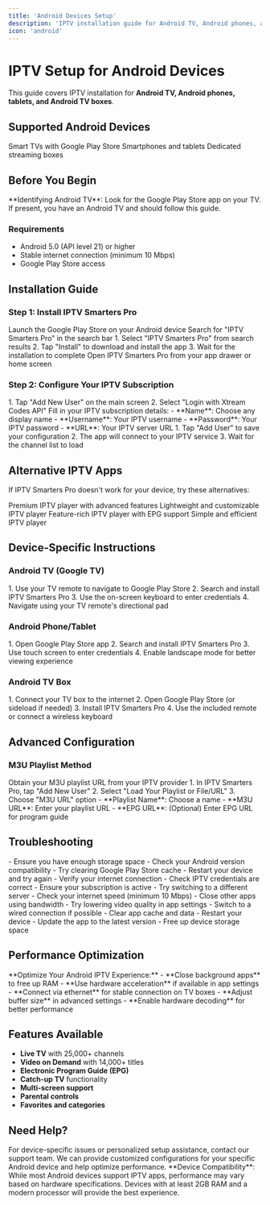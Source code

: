 ```yaml
---
title: 'Android Devices Setup'
description: 'IPTV installation guide for Android TV, Android phones, and Android boxes'
icon: 'android'
---
```


# IPTV Setup for Android Devices

This guide covers IPTV installation for **Android TV, Android phones, tablets, and Android TV boxes**.

## Supported Android Devices

<CardGroup cols={3}>
  <Card title="Android TV" icon="tv">
    Smart TVs with Google Play Store
  </Card>
  <Card title="Android Phone/Tablet" icon="mobile">
    Smartphones and tablets
  </Card>
  <Card title="Android TV Box" icon="cube">
    Dedicated streaming boxes
  </Card>
</CardGroup>

## Before You Begin

<Info>
**Identifying Android TV**: Look for the Google Play Store app on your TV. If present, you have an Android TV and should follow this guide.
</Info>

### Requirements

- Android 5.0 (API level 21) or higher
- Stable internet connection (minimum 10 Mbps)
- Google Play Store access

## Installation Guide

### Step 1: Install IPTV Smarters Pro

<Steps>
  <Step title="Open Google Play Store">
    Launch the Google Play Store on your Android device
  </Step>
  
  <Step title="Search for IPTV App">
    Search for "IPTV Smarters Pro" in the search bar
  </Step>
  
  <Step title="Install the App">
    1. Select "IPTV Smarters Pro" from search results
    2. Tap "Install" to download and install the app
    3. Wait for the installation to complete
  </Step>
  
  <Step title="Launch the App">
    Open IPTV Smarters Pro from your app drawer or home screen
  </Step>
</Steps>

### Step 2: Configure Your IPTV Subscription

<Steps>
  <Step title="Add New User">
    1. Tap "Add New User" on the main screen
    2. Select "Login with Xtream Codes API"
  </Step>
  
  <Step title="Enter Credentials">
    Fill in your IPTV subscription details:
    - **Name**: Choose any display name
    - **Username**: Your IPTV username
    - **Password**: Your IPTV password  
    - **URL**: Your IPTV server URL
  </Step>
  
  <Step title="Save and Connect">
    1. Tap "Add User" to save your configuration
    2. The app will connect to your IPTV service
    3. Wait for the channel list to load
  </Step>
</Steps>

## Alternative IPTV Apps

If IPTV Smarters Pro doesn't work for your device, try these alternatives:

<CardGroup cols={2}>
  <Card title="TiviMate" icon="play">
    Premium IPTV player with advanced features
  </Card>
  <Card title="Perfect Player" icon="circle-play">
    Lightweight and customizable IPTV player
  </Card>
  <Card title="GSE Smart IPTV" icon="tv">
    Feature-rich IPTV player with EPG support
  </Card>
  <Card title="IPTV Extreme" icon="bolt">
    Simple and efficient IPTV player
  </Card>
</CardGroup>

## Device-Specific Instructions

### Android TV (Google TV)

<Accordion title="Android TV Setup">
  1. Use your TV remote to navigate to Google Play Store
  2. Search and install IPTV Smarters Pro
  3. Use the on-screen keyboard to enter credentials
  4. Navigate using your TV remote's directional pad
</Accordion>

### Android Phone/Tablet

<Accordion title="Mobile Device Setup">
  1. Open Google Play Store app
  2. Search and install IPTV Smarters Pro
  3. Use touch screen to enter credentials
  4. Enable landscape mode for better viewing experience
</Accordion>

### Android TV Box

<Accordion title="TV Box Setup">
  1. Connect your TV box to the internet
  2. Open Google Play Store (or sideload if needed)
  3. Install IPTV Smarters Pro
  4. Use the included remote or connect a wireless keyboard
</Accordion>

## Advanced Configuration

### M3U Playlist Method

<Steps>
  <Step title="Get M3U URL">
    Obtain your M3U playlist URL from your IPTV provider
  </Step>
  
  <Step title="Add Playlist">
    1. In IPTV Smarters Pro, tap "Add New User"
    2. Select "Load Your Playlist or File/URL"
    3. Choose "M3U URL" option
  </Step>
  
  <Step title="Enter Details">
    - **Playlist Name**: Choose a name
    - **M3U URL**: Enter your playlist URL
    - **EPG URL**: (Optional) Enter EPG URL for program guide
  </Step>
</Steps>

## Troubleshooting

<AccordionGroup>
  <Accordion title="App Won't Install">
    - Ensure you have enough storage space
    - Check your Android version compatibility
    - Try clearing Google Play Store cache
    - Restart your device and try again
  </Accordion>
  
  <Accordion title="Channels Not Loading">
    - Verify your internet connection
    - Check IPTV credentials are correct
    - Ensure your subscription is active
    - Try switching to a different server
  </Accordion>
  
  <Accordion title="Buffering Issues">
    - Check your internet speed (minimum 10 Mbps)
    - Close other apps using bandwidth
    - Try lowering video quality in app settings
    - Switch to a wired connection if possible
  </Accordion>
  
  <Accordion title="App Crashes">
    - Clear app cache and data
    - Restart your device
    - Update the app to the latest version
    - Free up device storage space
  </Accordion>
</AccordionGroup>

## Performance Optimization

<Tip>
**Optimize Your Android IPTV Experience:**
- **Close background apps** to free up RAM
- **Use hardware acceleration** if available in app settings
- **Connect via ethernet** for stable connection on TV boxes
- **Adjust buffer size** in advanced settings
- **Enable hardware decoding** for better performance
</Tip>

## Features Available

- **Live TV** with 25,000+ channels
- **Video on Demand** with 14,000+ titles
- **Electronic Program Guide (EPG)**
- **Catch-up TV** functionality
- **Multi-screen support**
- **Parental controls**
- **Favorites and categories**

## Need Help?

<Card title="Contact Support" icon="headset">
  For device-specific issues or personalized setup assistance, contact our support team. We can provide customized configurations for your specific Android device and help optimize performance.
</Card>

<Warning>
**Device Compatibility**: While most Android devices support IPTV apps, performance may vary based on hardware specifications. Devices with at least 2GB RAM and a modern processor will provide the best experience.
</Warning> 